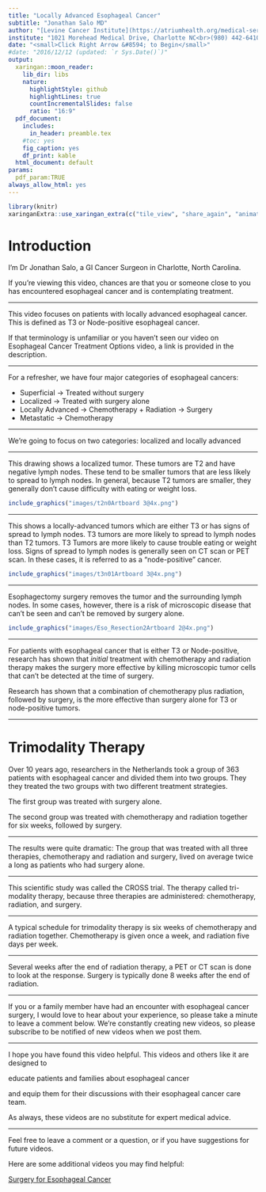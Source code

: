 ```yaml
---
title: "Locally Advanced Esophageal Cancer"
subtitle: "Jonathan Salo MD"
author: "[Levine Cancer Institute](https://atriumhealth.org/medical-services/specialty-care/cancer-care/esophageal-cancer/meet-the-team#)"
institute: "1021 Morehead Medical Drive, Charlotte NC<br>(980) 442-6410"
date: "<small>Click Right Arrow &#8594; to Begin</small>"
#date: "2016/12/12 (updated: `r Sys.Date()`)"
output:
  xaringan::moon_reader:
    lib_dir: libs
    nature:
      highlightStyle: github
      highlightLines: true
      countIncrementalSlides: false
      ratio: "16:9"
  pdf_document:
    includes:
      in_header: preamble.tex
    #toc: yes
    fig_caption: yes
    df_print: kable
  html_document: default
params: 
  pdf_param:TRUE
always_allow_html: yes     
---
```

<style type="text/css">
.remark-slide-content {
    font-size: 40px;
    padding: 1em 4em 1em 4em;
}

.title-slide h1:nth-of-type(1) {
}
.title-slide h2:nth-of-type(1) {
}
.title-slide a:nth-of-type(1) {
    color: #99ccff ;
    text-decoration: underline;
}

</style>
<!--- --->
<!--- --->
```r
library(knitr)
xaringanExtra::use_xaringan_extra(c("tile_view", "share_again", "animate_css", "tachyons","fit_screen","broadcast","scribble"))
```
# Introduction

I’m Dr Jonathan Salo,  a GI Cancer Surgeon in Charlotte, North Carolina.

If you're viewing this video, chances are that you or someone close to you has encountered esophageal cancer and is contemplating treatment.

---

This video focuses on patients with locally advanced esophageal cancer. This is defined as T3 or Node-positive esophageal cancer.  

If that terminology is unfamiliar or you haven't seen our video on Esophageal Cancer Treatment Options video, a link is provided in the description.


---

For a refresher, we have four major categories of esophageal cancers:

- Superficial -> Treated without surgery
- Localized -> Treated with surgery alone
- Locally Advanced -> Chemotherapy + Radiation -> Surgery
- Metastatic -> Chemotherapy

---

We're going to focus on two categories: localized and locally advanced

---

This drawing shows a localized tumor. These tumors are T2 and have negative lymph nodes. These tend to be smaller tumors that are less likely to spread to lymph nodes.  In general, because T2 tumors are smaller, they generally don't cause difficulty with eating or weight loss. 

```r
include_graphics("images/t2n0Artboard 3@4x.png")
```


---

This shows a locally-advanced tumors which are either T3 or has signs of spread to lymph nodes. T3 tumors are more likely to spread to lymph nodes than T2 tumors. T3 Tumors are more likely to cause trouble eating or weight loss.  Signs of spread to lymph nodes is generally seen on CT scan or PET scan. In these cases, it is referred to as a "node-positive" cancer.

```r
include_graphics("images/t3n01Artboard 3@4x.png")
```

---

Esophagectomy surgery removes the tumor and the surrounding lymph nodes.  In some cases, however, there is a risk of microscopic disease that can't be seen and can't be removed by surgery alone.

```r
include_graphics("images/Eso_Resection2Artboard 2@4x.png")
```


---

For patients with esophageal cancer that is either T3 or Node-positive, research has shown that *initial* treatment with chemotherapy and radiation therapy makes the surgery more effective by killing microscopic tumor cells that can't be detected at the time of surgery. 

Research has shown that a combination of chemotherapy plus radiation, followed by surgery, is the more effective than surgery alone for T3 or node-positive tumors.

---

# Trimodality Therapy

Over 10 years ago, researchers in the Netherlands took a group of 363 patients with esophageal cancer and divided them into two groups. They they treated the two groups with two different treatment strategies.

The first group was treated with surgery alone.

The second group was treated with chemotherapy and radiation together for six weeks, followed by surgery.

---

The results were quite dramatic: The group that was treated with all three therapies, chemotherapy and radiation and surgery, lived on average twice a long as patients who had surgery alone.

---

This scientific study was called the CROSS trial.  The therapy called tri-modality therapy, because three therapies are administered: chemotherapy, radiation, and surgery.

---

A typical schedule for trimodality therapy is six weeks of chemotherapy and radiation together.  Chemotherapy is given once a week, and radiation five days per week.

---

Several weeks after the end of radiation therapy, a PET or CT scan is done to look at the response. Surgery is typically done 8 weeks after the end of radiation.

---

If you or a family member have had an encounter with esophageal cancer surgery, I would love to hear about your experience, so please take a minute to leave a comment below. We're constantly creating new videos, so please subscribe to be notified of new videos when we post them.

---

I hope you have found this video helpful. This videos and others like it are designed to 

educate patients and families about esophageal cancer 

and equip them for their discussions with their esophageal cancer care team. 

As always, these videos are no substitute for expert medical advice. 

---

Feel free to leave a comment or a question, or if you have suggestions for future videos.

Here are some additional videos you may find helpful:


[Surgery for Esophageal Cancer](12-Eso_surgery.pdf)



